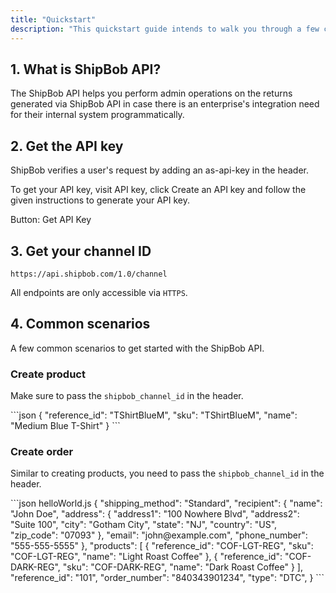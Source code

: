 ```yaml
---
title: "Quickstart"
description: "This quickstart guide intends to walk you through a few common scenarios to let you understand how to use the ShipBob API."
---
```


## 1. What is ShipBob API?

The ShipBob API helps you perform admin operations on the returns generated via ShipBob API in case there is an enterprise's integration need for their internal system programmatically.

## 2. Get the API key

ShipBob verifies a user's request by adding an as-api-key in the header.

To get your API key, visit API key, click Create an API key and follow the given instructions to generate your API key.

Button: Get API Key

## 3. Get your channel ID

```
https://api.shipbob.com/1.0/channel
```

All endpoints are only accessible via `HTTPS`.

## 4. Common scenarios

A few common scenarios to get started with the ShipBob API.&#x20;

### Create product

Make sure to pass the `shipbob_channel_id` in the header.

<CodeGroup>
  ```json
  {
    "reference_id": "TShirtBlueM",
    "sku": "TShirtBlueM",
    "name": "Medium Blue T-Shirt"
  }
  ```
</CodeGroup>

### Create order

Similar to creating products, you need to pass the `shipbob_channel_id` in the header.&#x20;

<CodeGroup>
  ```json helloWorld.js
  {
    "shipping_method": "Standard",
    "recipient": {
      "name": "John Doe",
      "address": {
        "address1": "100 Nowhere Blvd",
        "address2": "Suite 100",
        "city": "Gotham City",
        "state": "NJ",
        "country": "US",
        "zip_code": "07093"
      },
      "email": "john@example.com",
      "phone_number": "555-555-5555"
    },
    "products": [
      {
        "reference_id": "COF-LGT-REG",
        "sku": "COF-LGT-REG",
        "name": "Light Roast Coffee"
      },
      {
        "reference_id": "COF-DARK-REG",
        "sku": "COF-DARK-REG",
        "name": "Dark Roast Coffee"
      }
    ],
    "reference_id": "101",
    "order_number": "840343901234",
    "type": "DTC",
  }
  ```
</CodeGroup>